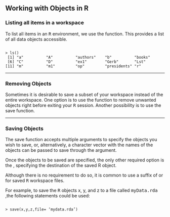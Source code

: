 
## Working with Objects in R


### Listing all items in a workspace

To list all items in an <tt>R</tt> environment, we use the \texttt{ls()} function. This provides a list of all data objects  accessible.

<pre><code>
> ls()
 [1] "a"          "A"          "authors"    "b"          "books"     
 [6] "C"          "D"          "ex1"        "Gerb"       "Lst"       
[11] "m"          "m1"         "op"         "presidents" "r"            
</code></pre>
------------------------------------------------------------------------------------------

### Removing Objects
Sometimes it is desirable to save a subset of your workspace instead of the entire workspace. 
One option is to use the \texttt{rm()} function to remove unwanted objects right before exiting your <tt>R</tt> session. 
Another possibility is to use the save function. 

------------------------------------------------------------------------------------------

### Saving Objects
The save function accepts multiple arguments to specify the objects you wish to save, or, alternatively, a character vector with the names of the objects can be passed to save through the \texttt{list=} argument. 

Once the objects to be saved are specified, the only other required option is the \texttt{file=option}, specifying the destination of the saved R object. 

Although there is no requirement to do so, it is common to use a suffix of \texttt{.rda} or \texttt{.RData} for saved <tt>R</tt> workspace files.

For example, to save the <tt>R</tt> objects x, y, and z to a file called <tt>myData.rda</tt> ,the following statements could be used:

<pre><code>
> save(x,y,z,file= ‘mydata.rda’)
</code></pre>

